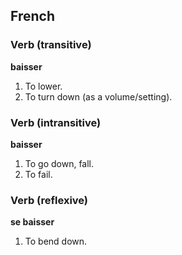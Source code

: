 ==French==
===Verb (transitive)===
'''baisser'''

#To lower.
#To turn down (as a volume/setting).

===Verb (intransitive)===
'''baisser'''

#To go down, fall.
#To fail.

===Verb (reflexive)===
'''se baisser'''

#To bend down.